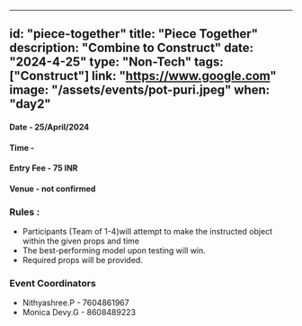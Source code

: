 
---
id: "piece-together"
title: "Piece Together"
description: "Combine to Construct"
date: "2024-4-25"
type: "Non-Tech" 
tags: ["Construct"]
link: "https://www.google.com"
image: "/assets/events/pot-puri.jpeg"
when: "day2"
---
  
<h4>Date - 25/April/2024</h4>
<h4>Time - </h4>
<h4>Entry Fee - 75 INR </h4>
<h4>Venue - not confirmed</h4>
<h3>Rules :</h3>

- Participants (Team of 1-4)will attempt to make the instructed object within the given props and time 
- The best-performing model upon testing will win.
- Required props will be provided.


<h3>Event Coordinators</h3>

- Nithyashree.P - 7604861967
- Monica Devy.G - 8608489223